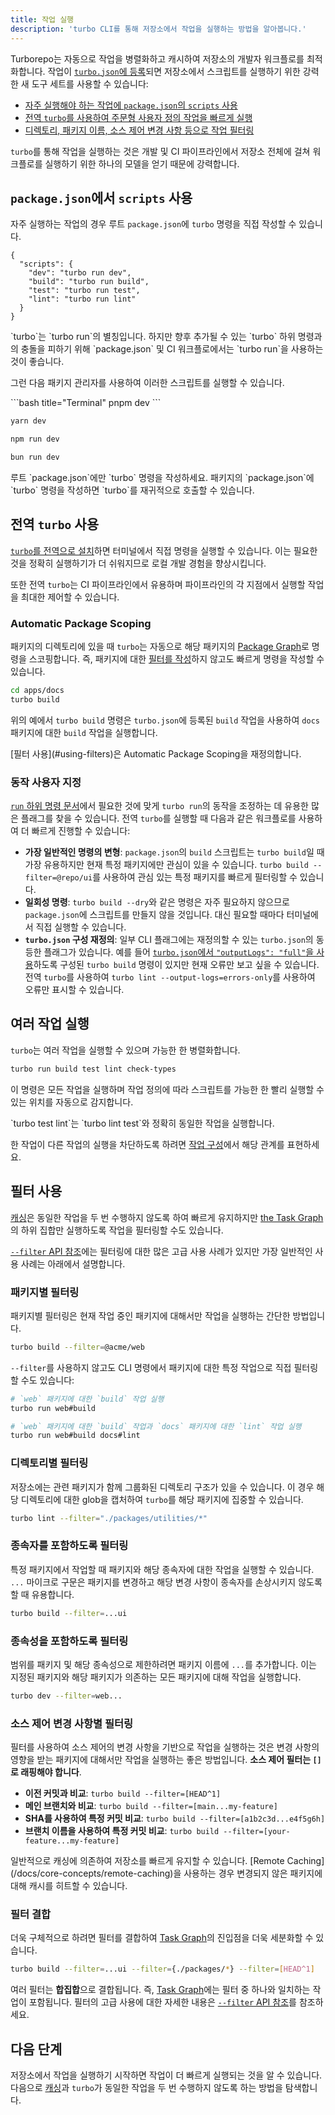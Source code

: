 ```yaml
---
title: 작업 실행
description: 'turbo CLI를 통해 저장소에서 작업을 실행하는 방법을 알아봅니다.'
---
```



Turborepo는 자동으로 작업을 병렬화하고 캐시하여 저장소의 개발자 워크플로를 최적화합니다. 작업이 [`turbo.json`에 등록](/docs/crafting-your-repository/configuring-tasks)되면 저장소에서 스크립트를 실행하기 위한 강력한 새 도구 세트를 사용할 수 있습니다:

- [자주 실행해야 하는 작업에 `package.json`의 `scripts` 사용](#using-scripts-in-packagejson)
- [전역 `turbo`를 사용하여 주문형 사용자 정의 작업을 빠르게 실행](#using-global-turbo)
- [디렉토리, 패키지 이름, 소스 제어 변경 사항 등으로 작업 필터링](#using-filters)

`turbo`를 통해 작업을 실행하는 것은 개발 및 CI 파이프라인에서 저장소 전체에 걸쳐 워크플로를 실행하기 위한 하나의 모델을 얻기 때문에 강력합니다.

## `package.json`에서 `scripts` 사용

자주 실행하는 작업의 경우 루트 `package.json`에 `turbo` 명령을 직접 작성할 수 있습니다.

```jsonc title="./package.json"
{
  "scripts": {
    "dev": "turbo run dev",
    "build": "turbo run build",
    "test": "turbo run test",
    "lint": "turbo run lint"
  }
}
```

<Callout type="good-to-know">
  `turbo`는 `turbo run`의 별칭입니다. 하지만 향후 추가될 수 있는 `turbo` 하위
  명령과의 충돌을 피하기 위해 `package.json` 및 CI 워크플로에서는 `turbo run`을
  사용하는 것이 좋습니다.
</Callout>

그런 다음 패키지 관리자를 사용하여 이러한 스크립트를 실행할 수 있습니다.

<PackageManagerTabs>

  <Tab value="pnpm">
  ```bash title="Terminal"
  pnpm dev
  ```

  </Tab>

  <Tab value="yarn">

```bash title="Terminal"
yarn dev
```

  </Tab>

  <Tab value="npm">

```bash title="Terminal"
npm run dev
```

  </Tab>

  <Tab value="bun (Beta)">

```bash title="Terminal"
bun run dev
```

  </Tab>
</PackageManagerTabs>

<Callout type="warn">
루트 `package.json`에만 `turbo` 명령을 작성하세요. 패키지의 `package.json`에 `turbo` 명령을 작성하면 `turbo`를 재귀적으로 호출할 수 있습니다.

</Callout>

## 전역 `turbo` 사용

[`turbo`를 전역으로 설치](/docs/getting-started/installation#global-installation)하면 터미널에서 직접 명령을 실행할 수 있습니다. 이는 필요한 것을 정확히 실행하기가 더 쉬워지므로 로컬 개발 경험을 향상시킵니다.

또한 전역 `turbo`는 CI 파이프라인에서 유용하며 파이프라인의 각 지점에서 실행할 작업을 최대한 제어할 수 있습니다.

### Automatic Package Scoping

패키지의 디렉토리에 있을 때 `turbo`는 자동으로 해당 패키지의 [Package Graph](/docs/core-concepts/package-and-task-graph#package-graph)로 명령을 스코핑합니다. 즉, 패키지에 대한 [필터를 작성](/docs/reference/run#--filter-string)하지 않고도 빠르게 명령을 작성할 수 있습니다.

```bash title="Terminal"
cd apps/docs
turbo build
```

위의 예에서 `turbo build` 명령은 `turbo.json`에 등록된 `build` 작업을 사용하여 `docs` 패키지에 대한 `build` 작업을 실행합니다.

<Callout type="good-to-know">
  [필터 사용](#using-filters)은 Automatic Package Scoping을 재정의합니다.
</Callout>

### 동작 사용자 지정

[`run` 하위 명령 문서](/docs/reference/run)에서 필요한 것에 맞게 `turbo run`의 동작을 조정하는 데 유용한 많은 플래그를 찾을 수 있습니다. 전역 `turbo`를 실행할 때 다음과 같은 워크플로를 사용하여 더 빠르게 진행할 수 있습니다:

- **가장 일반적인 명령의 변형**: `package.json`의 `build` 스크립트는 `turbo build`일 때 가장 유용하지만 현재 특정 패키지에만 관심이 있을 수 있습니다. `turbo build --filter=@repo/ui`를 사용하여 관심 있는 특정 패키지를 빠르게 필터링할 수 있습니다.
- **일회성 명령**: `turbo build --dry`와 같은 명령은 자주 필요하지 않으므로 `package.json`에 스크립트를 만들지 않을 것입니다. 대신 필요할 때마다 터미널에서 직접 실행할 수 있습니다.
- **`turbo.json` 구성 재정의**: 일부 CLI 플래그에는 재정의할 수 있는 `turbo.json`의 동등한 플래그가 있습니다. 예를 들어 [`turbo.json`에서 `"outputLogs": "full"`을 사용](/docs/reference/configuration#outputlogs)하도록 구성된 `turbo build` 명령이 있지만 현재 오류만 보고 싶을 수 있습니다. 전역 `turbo`를 사용하여 `turbo lint --output-logs=errors-only`를 사용하여 오류만 표시할 수 있습니다.

## 여러 작업 실행

`turbo`는 여러 작업을 실행할 수 있으며 가능한 한 병렬화합니다.

```bash title="Terminal"
turbo run build test lint check-types
```

이 명령은 모든 작업을 실행하며 작업 정의에 따라 스크립트를 가능한 한 빨리 실행할 수 있는 위치를 자동으로 감지합니다.

<Callout type="info" title="작업 순서">
`turbo test lint`는 `turbo lint test`와 정확히 동일한 작업을 실행합니다.

한 작업이 다른 작업의 실행을 차단하도록 하려면 [작업 구성](/docs/crafting-your-repository/configuring-tasks#defining-tasks)에서 해당 관계를 표현하세요.

</Callout>

## 필터 사용

[캐싱](/docs/crafting-your-repository/running-tasks)은 동일한 작업을 두 번 수행하지 않도록 하여 빠르게 유지하지만 [the Task Graph](/docs/core-concepts/package-and-task-graph#task-graph)의 하위 집합만 실행하도록 작업을 필터링할 수도 있습니다.

[`--filter` API 참조](/docs/reference/run#--filter-string)에는 필터링에 대한 많은 고급 사용 사례가 있지만 가장 일반적인 사용 사례는 아래에서 설명합니다.

### 패키지별 필터링

패키지별 필터링은 현재 작업 중인 패키지에 대해서만 작업을 실행하는 간단한 방법입니다.

```bash title="Terminal"
turbo build --filter=@acme/web
```

<InVersion version="2.2.4">

`--filter`를 사용하지 않고도 CLI 명령에서 패키지에 대한 특정 작업으로 직접 필터링할 수도 있습니다:

```bash title="Terminal"
# `web` 패키지에 대한 `build` 작업 실행
turbo run web#build

# `web` 패키지에 대한 `build` 작업과 `docs` 패키지에 대한 `lint` 작업 실행
turbo run web#build docs#lint
```

</InVersion>

### 디렉토리별 필터링

저장소에는 관련 패키지가 함께 그룹화된 디렉토리 구조가 있을 수 있습니다. 이 경우 해당 디렉토리에 대한 glob을 캡처하여 `turbo`를 해당 패키지에 집중할 수 있습니다.

```bash title="Terminal"
turbo lint --filter="./packages/utilities/*"
```

### 종속자를 포함하도록 필터링

특정 패키지에서 작업할 때 패키지와 해당 종속자에 대한 작업을 실행할 수 있습니다. `...` 마이크로 구문은 패키지를 변경하고 해당 변경 사항이 종속자를 손상시키지 않도록 할 때 유용합니다.

```bash title="Terminal"
turbo build --filter=...ui
```

### 종속성을 포함하도록 필터링

범위를 패키지 및 해당 종속성으로 제한하려면 패키지 이름에 `...`를 추가합니다. 이는 지정된 패키지와 해당 패키지가 의존하는 모든 패키지에 대해 작업을 실행합니다.

```bash title="Terminal"
turbo dev --filter=web...
```

### 소스 제어 변경 사항별 필터링

필터를 사용하여 소스 제어의 변경 사항을 기반으로 작업을 실행하는 것은 변경 사항의 영향을 받는 패키지에 대해서만 작업을 실행하는 좋은 방법입니다. **소스 제어 필터는 `[]`로 래핑해야 합니다**.

- **이전 커밋과 비교**: `turbo build --filter=[HEAD^1]`
- **메인 브랜치와 비교**: `turbo build --filter=[main...my-feature]`
- **SHA를 사용하여 특정 커밋 비교**: `turbo build --filter=[a1b2c3d...e4f5g6h]`
- **브랜치 이름을 사용하여 특정 커밋 비교**: `turbo build --filter=[your-feature...my-feature]`

<Callout type="info">
  일반적으로 캐싱에 의존하여 저장소를 빠르게 유지할 수 있습니다. [Remote
  Caching](/docs/core-concepts/remote-caching)을 사용하는 경우 변경되지 않은
  패키지에 대해 캐시를 히트할 수 있습니다.
</Callout>

### 필터 결합

더욱 구체적으로 하려면 필터를 결합하여 [Task Graph](/docs/core-concepts/package-and-task-graph#task-graph)의 진입점을 더욱 세분화할 수 있습니다.

```bash title="Terminal"
turbo build --filter=...ui --filter={./packages/*} --filter=[HEAD^1]
```

여러 필터는 **합집합**으로 결합됩니다. 즉, [Task Graph](/docs/core-concepts/package-and-task-graph#task-graph)에는 필터 중 하나와 일치하는 작업이 포함됩니다. 필터의 고급 사용에 대한 자세한 내용은 [`--filter` API 참조](/docs/reference/run#--filter-string)를 참조하세요.

## 다음 단계

저장소에서 작업을 실행하기 시작하면 작업이 더 빠르게 실행되는 것을 알 수 있습니다. 다음으로 [캐싱](/docs/crafting-your-repository/caching)과 `turbo`가 동일한 작업을 두 번 수행하지 않도록 하는 방법을 탐색합니다.
